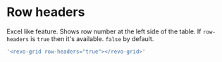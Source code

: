 
<Meta title="Docs/Rows headers"/>

# Row headers

Excel like feature. Shows row number at the left side of the table. 
If `row-headers` is `true` then it's available. `false` by default.

```js
'<revo-grid row-headers="true"></revo-grid>'
```

<Canvas>
<Story id="ts--basic-sample"/>
</Canvas>
